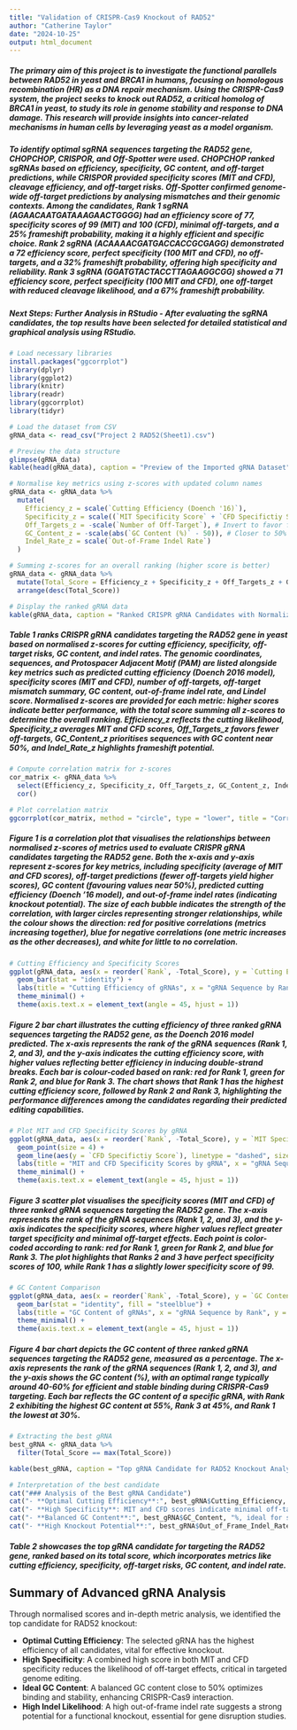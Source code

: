 ```yaml
---
title: "Validation of CRISPR-Cas9 Knockout of RAD52"
author: "Catherine Taylor"
date: "2024-10-25"
output: html_document
---
```


##### The primary aim of this project is to investigate the functional parallels between RAD52 in yeast and BRCA1 in humans, focusing on homologous recombination (HR) as a DNA repair mechanism. Using the CRISPR-Cas9 system, the project seeks to knock out RAD52, a critical homolog of BRCA1 in yeast, to study its role in genome stability and response to DNA damage. This research will provide insights into cancer-related mechanisms in human cells by leveraging yeast as a model organism.

##### To identify optimal sgRNA sequences targeting the RAD52 gene, CHOPCHOP, CRISPOR, and Off-Spotter were used. CHOPCHOP ranked sgRNAs based on efficiency, specificity, GC content, and off-target predictions, while CRISPOR provided specificity scores (MIT and CFD), cleavage efficiency, and off-target risks. Off-Spotter confirmed genome-wide off-target predictions by analysing mismatches and their genomic contexts. Among the candidates, Rank 1 sgRNA (AGAACAATGATAAAGAACTGGGG) had an efficiency score of 77, specificity scores of 99 (MIT) and 100 (CFD), minimal off-targets, and a 25% frameshift probability, making it a highly efficient and specific choice. Rank 2 sgRNA (ACAAAACGATGACCACCGCGAGG) demonstrated a 72 efficiency score, perfect specificity (100 MIT and CFD), no off-targets, and a 32% frameshift probability, offering high specificity and reliability. Rank 3 sgRNA (GGATGTACTACCTTAGAAGGCGG) showed a 71 efficiency score, perfect specificity (100 MIT and CFD), one off-target with reduced cleavage likelihood, and a 67% frameshift probability.

##### Next Steps: Further Analysis in RStudio - After evaluating the sgRNA candidates, the top results have been selected for detailed statistical and graphical analysis using RStudio.

```R
# Load necessary libraries
install.packages("ggcorrplot")
library(dplyr)
library(ggplot2)
library(knitr)
library(readr)
library(ggcorrplot)
library(tidyr)
```
```R
# Load the dataset from CSV
gRNA_data <- read_csv("Project 2 RAD52(Sheet1).csv")

# Preview the data structure
glimpse(gRNA_data)
kable(head(gRNA_data), caption = "Preview of the Imported gRNA Dataset")
```

```R
# Normalise key metrics using z-scores with updated column names
gRNA_data <- gRNA_data %>%
  mutate(
    Efficiency_z = scale(`Cutting Efficiency (Doench '16)`),
    Specificity_z = scale((`MIT Specificity Score` + `CFD Specifictiy Score`) / 2), # Averaging both specificity scores
    Off_Targets_z = -scale(`Number of Off-Target`), # Invert to favor fewer off-targets
    GC_Content_z = -scale(abs(`GC Content (%)` - 50)), # Closer to 50% is better
    Indel_Rate_z = scale(`Out-of-Frame Indel Rate`)
  )

# Summing z-scores for an overall ranking (higher score is better)
gRNA_data <- gRNA_data %>%
  mutate(Total_Score = Efficiency_z + Specificity_z + Off_Targets_z + GC_Content_z + Indel_Rate_z) %>%
  arrange(desc(Total_Score))

# Display the ranked gRNA data
kable(gRNA_data, caption = "Ranked CRISPR gRNA Candidates with Normalized Scores")
```

##### Table 1 ranks CRISPR gRNA candidates targeting the RAD52 gene in yeast based on normalised z-scores for cutting efficiency, specificity, off-target risks, GC content, and indel rates. The genomic coordinates, sequences, and Protospacer Adjacent Motif (PAM) are listed alongside key metrics such as predicted cutting efficiency (Doench 2016 model), specificity scores (MIT and CFD), number of off-targets, off-target mismatch summary, GC content, out-of-frame indel rate, and Lindel score. Normalised z-scores are provided for each metric: higher scores indicate better performance, with the total score summing all z-scores to determine the overall ranking. Efficiency_z reflects the cutting likelihood, Specificity_z averages MIT and CFD scores, Off_Targets_z favors fewer off-targets, GC_Content_z prioritises sequences with GC content near 50%, and Indel_Rate_z highlights frameshift potential. 


```R
# Compute correlation matrix for z-scores
cor_matrix <- gRNA_data %>% 
  select(Efficiency_z, Specificity_z, Off_Targets_z, GC_Content_z, Indel_Rate_z) %>%
  cor()

# Plot correlation matrix
ggcorrplot(cor_matrix, method = "circle", type = "lower", title = "Correlation Between gRNA Metrics")
```

##### Figure 1 is a correlation plot that visualises the relationships between normalised z-scores of metrics used to evaluate CRISPR gRNA candidates targeting the RAD52 gene. Both the x-axis and y-axis represent z-scores for key metrics, including specificity (average of MIT and CFD scores), off-target predictions (fewer off-targets yield higher scores), GC content (favouring values near 50%), predicted cutting efficiency (Doench '16 model), and out-of-frame indel rates (indicating knockout potential). The size of each bubble indicates the strength of the correlation, with larger circles representing stronger relationships, while the colour shows the direction: red for positive correlations (metrics increasing together), blue for negative correlations (one metric increases as the other decreases), and white for little to no correlation. 

```R
# Cutting Efficiency and Specificity Scores
ggplot(gRNA_data, aes(x = reorder(`Rank`, -Total_Score), y = `Cutting Efficiency (Doench '16)`, fill = as.factor(Rank))) +
  geom_bar(stat = "identity") +
  labs(title = "Cutting Efficiency of gRNAs", x = "gRNA Sequence by Rank", y = "Cutting Efficiency (Doench '16)") +
  theme_minimal() +
  theme(axis.text.x = element_text(angle = 45, hjust = 1))
```

##### Figure 2 bar chart illustrates the cutting efficiency of three ranked gRNA sequences targeting the RAD52 gene, as the Doench 2016 model predicted. The x-axis represents the rank of the gRNA sequences (Rank 1, 2, and 3), and the y-axis indicates the cutting efficiency score, with higher values reflecting better efficiency in inducing double-strand breaks. Each bar is colour-coded based on rank: red for Rank 1, green for Rank 2, and blue for Rank 3. The chart shows that Rank 1 has the highest cutting efficiency score, followed by Rank 2 and Rank 3, highlighting the performance differences among the candidates regarding their predicted editing capabilities. 

```R
# Plot MIT and CFD Specificity Scores by gRNA
ggplot(gRNA_data, aes(x = reorder(`Rank`, -Total_Score), y = `MIT Specificity Score`, color = as.factor(Rank))) +
  geom_point(size = 4) +
  geom_line(aes(y = `CFD Specifictiy Score`), linetype = "dashed", size = 1) +
  labs(title = "MIT and CFD Specificity Scores by gRNA", x = "gRNA Sequence by Rank", y = "Specificity Score") +
  theme_minimal() +
  theme(axis.text.x = element_text(angle = 45, hjust = 1))
```

##### Figure 3 scatter plot visualises the specificity scores (MIT and CFD) of three ranked gRNA sequences targeting the RAD52 gene. The x-axis represents the rank of the gRNA sequences (Rank 1, 2, and 3), and the y-axis indicates the specificity scores, where higher values reflect greater target specificity and minimal off-target effects. Each point is color-coded according to rank: red for Rank 1, green for Rank 2, and blue for Rank 3. The plot highlights that Ranks 2 and 3 have perfect specificity scores of 100, while Rank 1 has a slightly lower specificity score of 99. 

```R
# GC Content Comparison
ggplot(gRNA_data, aes(x = reorder(`Rank`, -Total_Score), y = `GC Content (%)`)) +
  geom_bar(stat = "identity", fill = "steelblue") +
  labs(title = "GC Content of gRNAs", x = "gRNA Sequence by Rank", y = "GC Content (%)") +
  theme_minimal() +
  theme(axis.text.x = element_text(angle = 45, hjust = 1))
```

##### Figure 4 bar chart depicts the GC content of three ranked gRNA sequences targeting the RAD52 gene, measured as a percentage. The x-axis represents the rank of the gRNA sequences (Rank 1, 2, and 3), and the y-axis shows the GC content (%), with an optimal range typically around 40-60% for efficient and stable binding during CRISPR-Cas9 targeting. Each bar reflects the GC content of a specific gRNA, with Rank 2 exhibiting the highest GC content at 55%, Rank 3 at 45%, and Rank 1 the lowest at 30%. 


```R
# Extracting the best gRNA
best_gRNA <- gRNA_data %>%
  filter(Total_Score == max(Total_Score))

kable(best_gRNA, caption = "Top gRNA Candidate for RAD52 Knockout Analysis")

# Interpretation of the best candidate
cat("### Analysis of the Best gRNA Candidate")
cat("- **Optimal Cutting Efficiency**:", best_gRNA$Cutting_Efficiency, "\n")
cat("- **High Specificity**: MIT and CFD scores indicate minimal off-target potential.\n")
cat("- **Balanced GC Content**:", best_gRNA$GC_Content, "%, ideal for stability and target binding.\n")
cat("- **High Knockout Potential**:", best_gRNA$Out_of_Frame_Indel_Rate, "%, likely to induce a functional knockout.\n")
```

##### Table 2 showcases the top gRNA candidate for targeting the RAD52 gene, ranked based on its total score, which incorporates metrics like cutting efficiency, specificity, off-target risks, GC content, and indel rate. 

## Summary of Advanced gRNA Analysis 
Through normalised scores and in-depth metric analysis, we identified the top candidate for RAD52 knockout:

- **Optimal Cutting Efficiency**: The selected gRNA has the highest efficiency of all candidates, vital for effective knockout.
- **High Specificity**: A combined high score in both MIT and CFD specificity reduces the likelihood of off-target effects, critical in targeted genome editing.
- **Ideal GC Content**: A balanced GC content close to 50% optimizes binding and stability, enhancing CRISPR-Cas9 interaction.
- **High Indel Likelihood**: A high out-of-frame indel rate suggests a strong potential for a functional knockout, essential for gene disruption studies.


























































